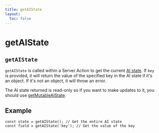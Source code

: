 ```yaml
---
title: getAIState
layout:
  toc: false
---
```



# getAIState

## `getAIState`

`getAIState` is called within a Server Action to get the current [AI state](/docs/concepts/ai-rsc#ai-state). If `key` is provided, it will return the value of the specified key in the AI state if it's an object. If it's not an object, it will throw an error.

The AI state returned is read-only so if you want to make updates to it, you should use [getMutableAIState](./get-mutable-ai-state).

## Example

```tsx
const state = getAIState(); // Get the entire AI state
const field = getAIState('key'); // Get the value of the key
```
